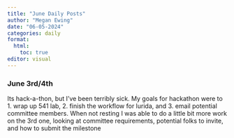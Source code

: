 ```yaml
---
title: "June Daily Posts"
author: "Megan Ewing"
date: "06-05-2024"
categories: daily
format: 
  html:
    toc: true
editor: visual
---
```


### June 3rd/4th

Its hack-a-thon, but I've been terribly sick. My goals for hackathon were to 1. wrap up 541 lab, 2. finish the workflow for lurida, and 3. email potential committee members. When not resting I was able to do a little bit more work on the 3rd one, looking at committee requirements, potential folks to invite, and how to submit the milestone
